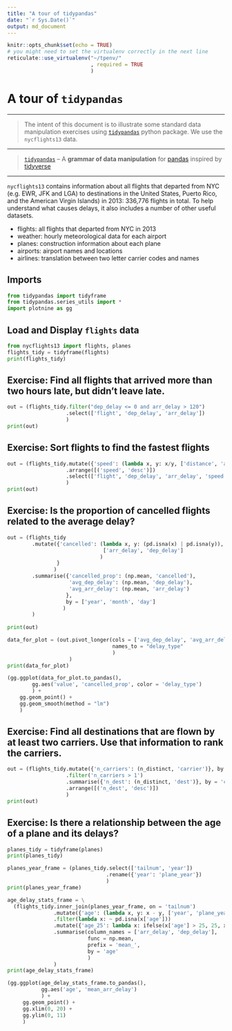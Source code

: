 ```yaml
---
title: "A tour of tidypandas"
date: "`r Sys.Date()`"
output: md_document
---
```


```r
knitr::opts_chunk$set(echo = TRUE)
# you might need to set the virtualenv correctly in the next line
reticulate::use_virtualenv("~/tpenv/"
                           , required = TRUE
                           )
```

# A tour of `tidypandas`

----

> The intent of this document is to illustrate some standard data manipulation exercises
 using [`tidypandas`](https://github.com/talegari/tidypandas) python package. We use the `nycflights13` data.

----
 
> [`tidypandas`](https://github.com/talegari/tidypandas) -- A **grammar of data manipulation** for [pandas](https://pandas.pydata.org/docs/index.html) inspired by [tidyverse](https://tidyverse.tidyverse.org/)

----

`nycflights13` contains information about all flights that departed from NYC (e.g. EWR, JFK and LGA) to destinations in the United States, Puerto Rico, and the American Virgin Islands) in 2013: 336,776 flights in total. To help understand what causes delays, it also includes a number of other useful datasets.
    
  - flights: all flights that departed from NYC in 2013
  - weather: hourly meteorological data for each airport
  - planes: construction information about each plane
  - airports: airport names and locations
  - airlines: translation between two letter carrier codes and names

## Imports

```python
from tidypandas import tidyframe
from tidypandas.series_utils import *
import plotnine as gg
```

## Load and Display `flights` data

```python
from nycflights13 import flights, planes
flights_tidy = tidyframe(flights)
print(flights_tidy)
```


## Exercise: Find all flights that arrived more than two hours late, but didn’t leave late.

```python
out = (flights_tidy.filter("dep_delay <= 0 and arr_delay > 120")
                   .select(['flight', 'dep_delay', 'arr_delay'])
                   )
print(out)
```
## Exercise: Sort flights to find the fastest flights

```python
out = (flights_tidy.mutate({'speed': (lambda x, y: x/y, ['distance', 'air_time'])})
                   .arrange([('speed', 'desc')])
                   .select(['flight', 'dep_delay', 'arr_delay', 'speed'])
                   )
print(out)
```

## Exercise: Is the proportion of cancelled flights related to the average delay?


```python
out = (flights_tidy
        .mutate({'cancelled': (lambda x, y: (pd.isna(x) | pd.isna(y)),
                               ['arr_delay', 'dep_delay']
                              )
                }
               )
        .summarise({'cancelled_prop': (np.mean, 'cancelled'),
                    'avg_dep_delay': (np.mean, 'dep_delay'),
                    'avg_arr_delay': (np.mean, 'arr_delay')
                   },
                   by = ['year', 'month', 'day']
                  )
        )
                        
print(out)
```



```python
data_for_plot = (out.pivot_longer(cols = ['avg_dep_delay', 'avg_arr_delay'],
                                  names_to = "delay_type"
                                  )
                    )
print(data_for_plot)

(gg.ggplot(data_for_plot.to_pandas(),
        gg.aes('value', 'cancelled_prop', color = 'delay_type')
        ) +
    gg.geom_point() +
    gg.geom_smooth(method = "lm")
    )
```

## Exercise: Find all destinations that are flown by at least two carriers. Use that information to rank the carriers.

```python
out = (flights_tidy.mutate({'n_carriers': (n_distinct, 'carrier')}, by = 'dest')
                   .filter('n_carriers > 1')
                   .summarise({'n_dest': (n_distinct, 'dest')}, by = 'carrier')
                   .arrange([('n_dest', 'desc')])
                   )
print(out)
```


## Exercise: Is there a relationship between the age of a plane and its delays?

```python
planes_tidy = tidyframe(planes)
print(planes_tidy)

planes_year_frame = (planes_tidy.select(['tailnum', 'year'])
                                .rename({'year': 'plane_year'})
                                )
print(planes_year_frame)

age_delay_stats_frame = \
  (flights_tidy.inner_join(planes_year_frame, on = 'tailnum')
               .mutate({'age': (lambda x, y: x - y, ['year', 'plane_year'])})
               .filter(lambda x: ~ pd.isna(x['age']))
               .mutate({'age_25': lambda x: ifelse(x['age'] > 25, 25, x['age'])})
               .summarise(column_names = ['arr_delay', 'dep_delay'],
                          func = np.mean,
                          prefix = 'mean_',
                          by = 'age'
                          )
               )
print(age_delay_stats_frame)

(gg.ggplot(age_delay_stats_frame.to_pandas(),
           gg.aes('age', 'mean_arr_delay')
           ) +
     gg.geom_point() +
     gg.xlim(0, 20) +
     gg.ylim(0, 11)
     )
```